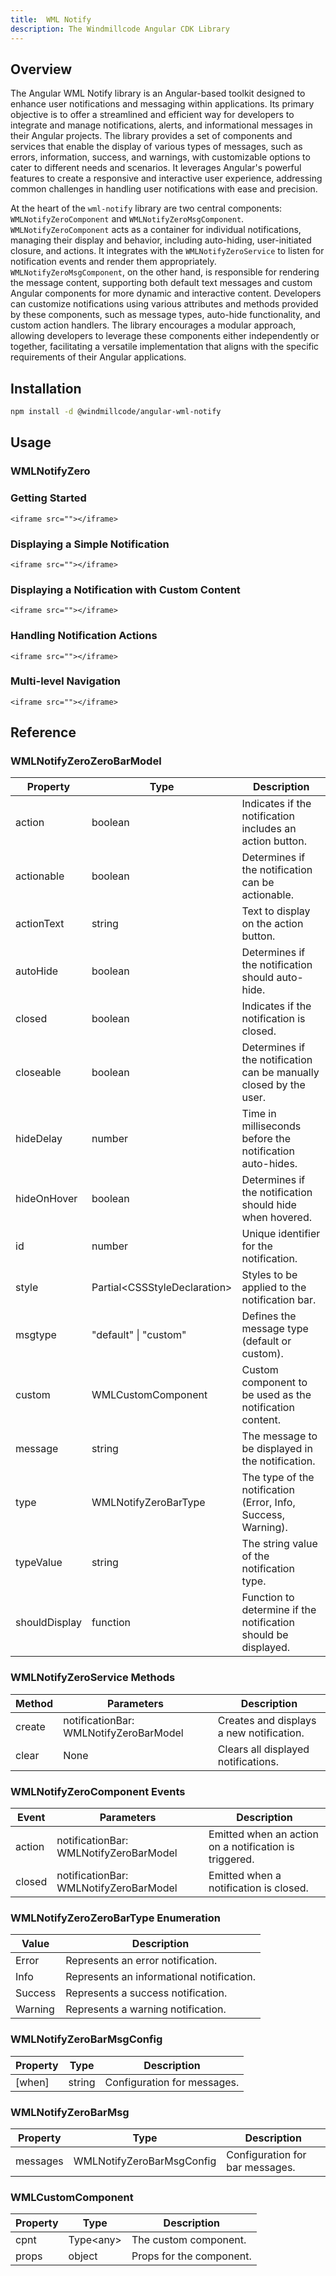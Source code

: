 ```yaml
---
title:  WML Notify
description: The Windmillcode Angular CDK Library
---
```



## Overview

The Angular WML Notify library is an Angular-based toolkit designed to enhance user notifications and messaging within applications. Its primary objective is to offer a streamlined and efficient way for developers to integrate and manage notifications, alerts, and informational messages in their Angular projects. The library provides a set of components and services that enable the display of various types of messages, such as errors, information, success, and warnings, with customizable options to cater to different needs and scenarios. It leverages Angular's powerful features to create a responsive and interactive user experience, addressing common challenges in handling user notifications with ease and precision.

At the heart of the `wml-notify` library are two central components: `WMLNotifyZeroComponent` and `WMLNotifyZeroMsgComponent`. `WMLNotifyZeroComponent` acts as a container for individual notifications, managing their display and behavior, including auto-hiding, user-initiated closure, and actions. It integrates with the `WMLNotifyZeroService` to listen for notification events and render them appropriately. `WMLNotifyZeroMsgComponent`, on the other hand, is responsible for rendering the message content, supporting both default text messages and custom Angular components for more dynamic and interactive content. Developers can customize notifications using various attributes and methods provided by these components, such as message types, auto-hide functionality, and custom action handlers. The library encourages a modular approach, allowing developers to leverage these components either independently or together, facilitating a versatile implementation that aligns with the specific requirements of their Angular applications.

## Installation

```bash
npm install -d @windmillcode/angular-wml-notify
```

## Usage

### WMLNotifyZero

### Getting Started

```mdx
<iframe src=""></iframe>
```

### Displaying a Simple Notification

```mdx
<iframe src=""></iframe>
```

### Displaying a Notification with Custom Content

```mdx
<iframe src=""></iframe>
```

### Handling Notification Actions

```mdx
<iframe src=""></iframe>
```

### Multi-level Navigation

```mdx
<iframe src=""></iframe>
```

## Reference

### WMLNotifyZeroZeroBarModel

| Property     | Type                    | Description                                                |
|--------------|-------------------------|------------------------------------------------------------|
| action       | boolean                 | Indicates if the notification includes an action button.    |
| actionable   | boolean                 | Determines if the notification can be actionable.           |
| actionText   | string                  | Text to display on the action button.                       |
| autoHide     | boolean                 | Determines if the notification should auto-hide.            |
| closed       | boolean                 | Indicates if the notification is closed.                    |
| closeable    | boolean                 | Determines if the notification can be manually closed by the user. |
| hideDelay    | number                  | Time in milliseconds before the notification auto-hides.    |
| hideOnHover  | boolean                 | Determines if the notification should hide when hovered.    |
| id           | number                  | Unique identifier for the notification.                     |
| style        | Partial\<CSSStyleDeclaration\> | Styles to be applied to the notification bar.             |
| msgtype      | "default" \| "custom"   | Defines the message type (default or custom).               |
| custom       | WMLCustomComponent      | Custom component to be used as the notification content.    |
| message      | string                  | The message to be displayed in the notification.            |
| type         | WMLNotifyZeroBarType    | The type of the notification (Error, Info, Success, Warning).|
| typeValue    | string                  | The string value of the notification type.                  |
| shouldDisplay| function                | Function to determine if the notification should be displayed.|

### WMLNotifyZeroService Methods

| Method   | Parameters                       | Description                                     |
|----------|----------------------------------|-------------------------------------------------|
| create   | notificationBar: WMLNotifyZeroBarModel | Creates and displays a new notification.   |
| clear    | None                             | Clears all displayed notifications.             |

### WMLNotifyZeroComponent Events

| Event   | Parameters                       | Description                                     |
|---------|----------------------------------|-------------------------------------------------|
| action  | notificationBar: WMLNotifyZeroBarModel | Emitted when an action on a notification is triggered. |
| closed  | notificationBar: WMLNotifyZeroBarModel | Emitted when a notification is closed.          |

### WMLNotifyZeroZeroBarType Enumeration

| Value   | Description                          |
|---------|--------------------------------------|
| Error   | Represents an error notification.    |
| Info    | Represents an informational notification. |
| Success | Represents a success notification.   |
| Warning | Represents a warning notification.   |

### WMLNotifyZeroBarMsgConfig

| Property | Type     | Description            |
|----------|----------|------------------------|
| [when]   | string   | Configuration for messages.|

### WMLNotifyZeroBarMsg

| Property  | Type                    | Description                     |
|-----------|-------------------------|---------------------------------|
| messages  | WMLNotifyZeroBarMsgConfig | Configuration for bar messages.|

### WMLCustomComponent

| Property | Type                    | Description            |
|----------|-------------------------|------------------------|
| cpnt     | Type\<any\>             | The custom component.  |
| props    | object                  | Props for the component.|
